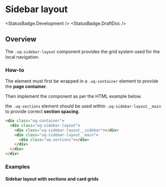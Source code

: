 
<Meta of={SidebarStories} />

# Sidebar layout

<StatusBadge.Development />
<StatusBadge.DraftDoc />

## Overview

The `.uq-sidebar-layout` component provides the grid system used for the local
navigation.

### How-to

The element must first be wrapped in a `.uq-container` element to provide the
**page container**.

Then implement the component as per the HTML example below.

the `.uq-sections` element should be used within `.uq-sidebar-layout__main` to
provide correct **section spacing**.

<Canvas sourceState='hidden'>
  <Story of={SidebarStories.Sidebar} />
</Canvas>

```html
<div class="uq-container">
  <div class="uq-sidebar-layout">
    <div class="uq-sidebar-layout__sidebar"></div>
    <div class="uq-sidebar-layout__main">
      <div class="uq-sections"></div>
    </div>
  </div>
</div>
```

### Examples

#### Sidebar layout with sections and card grids

<Canvas sourceState='hidden'>
  <div class="uqds-layout-demo-bg">
    <div class="uq-container">
      <div class="uq-sidebar-layout">
        <div class="uq-sidebar-layout__sidebar">
          <div class="uqds-layout-demo-el"></div>
        </div>
        <div class="uq-sidebar-layout__main">
          <div class="uq-sections">
            <div class="uqds-layout-demo-el"></div>
            <div class="uq-card-grid uq-card-grid--target-3x">
              <div class="uqds-layout-demo-el"></div>
              <div class="uqds-layout-demo-el"></div>
              <div class="uqds-layout-demo-el"></div>
            </div>
            <div class="uqds-layout-demo-el"></div>
            <div class="uq-card-grid uq-card-grid--target-2x">
              <div class="uqds-layout-demo-el"></div>
              <div class="uqds-layout-demo-el"></div>
              <div class="uqds-layout-demo-el"></div>
              <div class="uqds-layout-demo-el"></div>
            </div>
          </div>
        </div>
      </div>
    </div>
  </div>
</Canvas>
